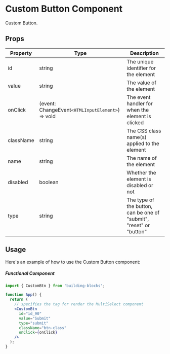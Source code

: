# Custom Button Component

Custom Button.

## Props

| Property  | Type                                             | Description                                                         |
| --------- | ------------------------------------------------ | ------------------------------------------------------------------- |
| id        | string                                           | The unique identifier for the element                               |
| value     | string                                           | The value of the element                                            |
| onClick   | (event: ChangeEvent`<HTMLInputElement>`) => void | The event handler for when the element is clicked                   |
| className | string                                           | The CSS class name(s) applied to the element                        |
| name      | string                                           | The name of the element                                             |
| disabled  | boolean                                          | Whether the element is disabled or not                              |
| type      | string                                           | The type of the button, can be one of "submit", "reset" or "button" |


## Usage

Here's an example of how to use the Custom Button component:

##### Functional Component

```jsx copy filename="App.tsx"
import { CustomBtn } from 'building-blocks';

function App() {
  return (
    // specifies the tag for render the MultiSelect component
    <CustomBtn
      id="id_90"
      value="Submit"
      type="submit"
      className="btn-class"
      onClick={onClick}
    />
  );
}
```
